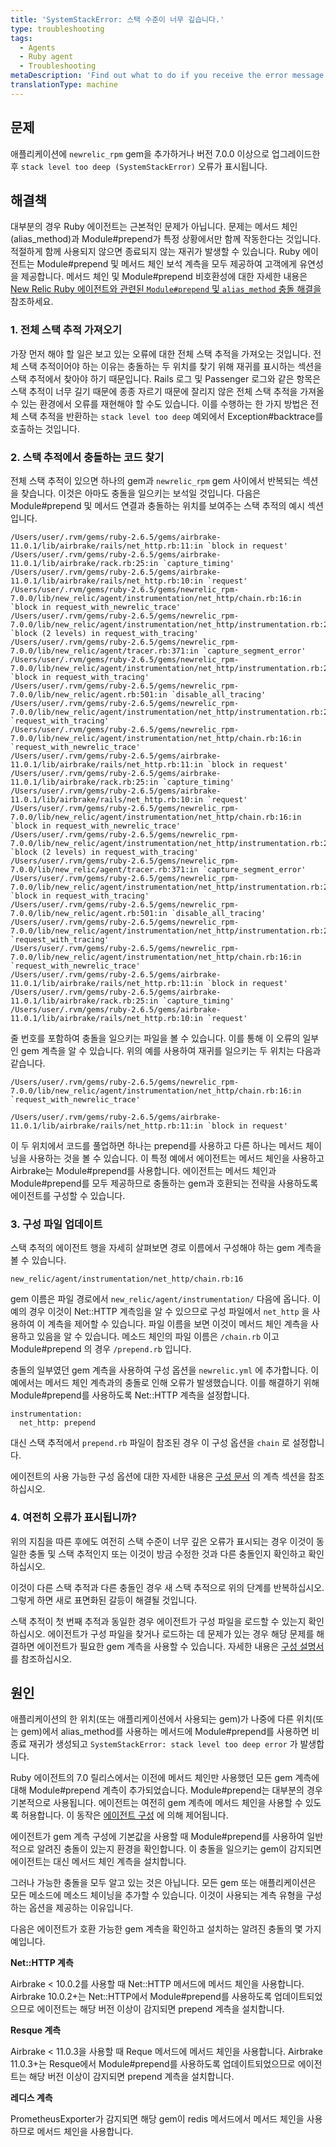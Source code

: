 ```yaml
---
title: 'SystemStackError: 스택 수준이 너무 깊습니다.'
type: troubleshooting
tags:
  - Agents
  - Ruby agent
  - Troubleshooting
metaDescription: 'Find out what to do if you receive the error message SystemStackError: stack level too deep on the Error details page in your APM UI.'
translationType: machine
---
```


## 문제

애플리케이션에 `newrelic_rpm` gem을 추가하거나 버전 7.0.0 이상으로 업그레이드한 후 `stack level too deep (SystemStackError)` 오류가 표시됩니다.

## 해결책

대부분의 경우 Ruby 에이전트는 근본적인 문제가 아닙니다. 문제는 메서드 체인(alias_method)과 Module#prepend가 특정 상황에서만 함께 작동한다는 것입니다. 적절하게 함께 사용되지 않으면 종료되지 않는 재귀가 발생할 수 있습니다. Ruby 에이전트는 Module#prepend 및 메서드 체인 보석 계측을 모두 제공하여 고객에게 유연성을 제공합니다. 메서드 체인 및 Module#prepend 비호환성에 대한 자세한 내용은 [New Relic Ruby 에이전트와 관련된 `Module#prepend` 및 `alias_method` 충돌 해결을](https://newrelic.com/blog/best-practices/ruby-agent-module-prepend-alias-method-chains) 참조하세요.

### 1. 전체 스택 추적 가져오기

가장 먼저 해야 할 일은 보고 있는 오류에 대한 전체 스택 추적을 가져오는 것입니다. 전체 스택 추적이어야 하는 이유는 충돌하는 두 위치를 찾기 위해 재귀를 표시하는 섹션을 스택 추적에서 찾아야 하기 때문입니다. Rails 로그 및 Passenger 로그와 같은 항목은 스택 추적이 너무 길기 때문에 종종 자르기 때문에 잘리지 않은 전체 스택 추적을 가져올 수 있는 환경에서 오류를 재현해야 할 수도 있습니다. 이를 수행하는 한 가지 방법은 전체 스택 추적을 반환하는 `stack level too deep` 예외에서 Exception#backtrace를 호출하는 것입니다.

### 2. 스택 추적에서 충돌하는 코드 찾기

전체 스택 추적이 있으면 하나의 gem과 `newrelic_rpm` gem 사이에서 반복되는 섹션을 찾습니다. 이것은 아마도 충돌을 일으키는 보석일 것입니다. 다음은 Module#prepend 및 메서드 연결과 충돌하는 위치를 보여주는 스택 추적의 예시 섹션입니다.

```
/Users/user/.rvm/gems/ruby-2.6.5/gems/airbrake-11.0.1/lib/airbrake/rails/net_http.rb:11:in `block in request'
/Users/user/.rvm/gems/ruby-2.6.5/gems/airbrake-11.0.1/lib/airbrake/rack.rb:25:in `capture_timing'
/Users/user/.rvm/gems/ruby-2.6.5/gems/airbrake-11.0.1/lib/airbrake/rails/net_http.rb:10:in `request'
/Users/user/.rvm/gems/ruby-2.6.5/gems/newrelic_rpm-7.0.0/lib/new_relic/agent/instrumentation/net_http/chain.rb:16:in `block in request_with_newrelic_trace'
/Users/user/.rvm/gems/ruby-2.6.5/gems/newrelic_rpm-7.0.0/lib/new_relic/agent/instrumentation/net_http/instrumentation.rb:26:in `block (2 levels) in request_with_tracing'
/Users/user/.rvm/gems/ruby-2.6.5/gems/newrelic_rpm-7.0.0/lib/new_relic/agent/tracer.rb:371:in `capture_segment_error'
/Users/user/.rvm/gems/ruby-2.6.5/gems/newrelic_rpm-7.0.0/lib/new_relic/agent/instrumentation/net_http/instrumentation.rb:25:in `block in request_with_tracing'
/Users/user/.rvm/gems/ruby-2.6.5/gems/newrelic_rpm-7.0.0/lib/new_relic/agent.rb:501:in `disable_all_tracing'
/Users/user/.rvm/gems/ruby-2.6.5/gems/newrelic_rpm-7.0.0/lib/new_relic/agent/instrumentation/net_http/instrumentation.rb:24:in `request_with_tracing'
/Users/user/.rvm/gems/ruby-2.6.5/gems/newrelic_rpm-7.0.0/lib/new_relic/agent/instrumentation/net_http/chain.rb:16:in `request_with_newrelic_trace'
/Users/user/.rvm/gems/ruby-2.6.5/gems/airbrake-11.0.1/lib/airbrake/rails/net_http.rb:11:in `block in request'
/Users/user/.rvm/gems/ruby-2.6.5/gems/airbrake-11.0.1/lib/airbrake/rack.rb:25:in `capture_timing'
/Users/user/.rvm/gems/ruby-2.6.5/gems/airbrake-11.0.1/lib/airbrake/rails/net_http.rb:10:in `request'
/Users/user/.rvm/gems/ruby-2.6.5/gems/newrelic_rpm-7.0.0/lib/new_relic/agent/instrumentation/net_http/chain.rb:16:in `block in request_with_newrelic_trace'
/Users/user/.rvm/gems/ruby-2.6.5/gems/newrelic_rpm-7.0.0/lib/new_relic/agent/instrumentation/net_http/instrumentation.rb:26:in `block (2 levels) in request_with_tracing'
/Users/user/.rvm/gems/ruby-2.6.5/gems/newrelic_rpm-7.0.0/lib/new_relic/agent/tracer.rb:371:in `capture_segment_error'
/Users/user/.rvm/gems/ruby-2.6.5/gems/newrelic_rpm-7.0.0/lib/new_relic/agent/instrumentation/net_http/instrumentation.rb:25:in `block in request_with_tracing'
/Users/user/.rvm/gems/ruby-2.6.5/gems/newrelic_rpm-7.0.0/lib/new_relic/agent.rb:501:in `disable_all_tracing'
/Users/user/.rvm/gems/ruby-2.6.5/gems/newrelic_rpm-7.0.0/lib/new_relic/agent/instrumentation/net_http/instrumentation.rb:24:in `request_with_tracing'
/Users/user/.rvm/gems/ruby-2.6.5/gems/newrelic_rpm-7.0.0/lib/new_relic/agent/instrumentation/net_http/chain.rb:16:in `request_with_newrelic_trace'
/Users/user/.rvm/gems/ruby-2.6.5/gems/airbrake-11.0.1/lib/airbrake/rails/net_http.rb:11:in `block in request'
/Users/user/.rvm/gems/ruby-2.6.5/gems/airbrake-11.0.1/lib/airbrake/rack.rb:25:in `capture_timing'
/Users/user/.rvm/gems/ruby-2.6.5/gems/airbrake-11.0.1/lib/airbrake/rails/net_http.rb:10:in `request'
```

줄 번호를 포함하여 충돌을 일으키는 파일을 볼 수 있습니다. 이를 통해 이 오류의 일부인 gem 계측을 알 수 있습니다. 위의 예를 사용하여 재귀를 일으키는 두 위치는 다음과 같습니다.

```
/Users/user/.rvm/gems/ruby-2.6.5/gems/newrelic_rpm-7.0.0/lib/new_relic/agent/instrumentation/net_http/chain.rb:16:in `request_with_newrelic_trace'
```

```
/Users/user/.rvm/gems/ruby-2.6.5/gems/airbrake-11.0.1/lib/airbrake/rails/net_http.rb:11:in `block in request'
```

이 두 위치에서 코드를 풀업하면 하나는 prepend를 사용하고 다른 하나는 메서드 체이닝을 사용하는 것을 볼 수 있습니다. 이 특정 예에서 에이전트는 메서드 체인을 사용하고 Airbrake는 Module#prepend를 사용합니다. 에이전트는 메서드 체인과 Module#prepend를 모두 제공하므로 충돌하는 gem과 호환되는 전략을 사용하도록 에이전트를 구성할 수 있습니다.

### 3. 구성 파일 업데이트

스택 추적의 에이전트 행을 자세히 살펴보면 경로 이름에서 구성해야 하는 gem 계측을 볼 수 있습니다.

```
new_relic/agent/instrumentation/net_http/chain.rb:16
```

gem 이름은 파일 경로에서 `new_relic/agent/instrumentation/` 다음에 옵니다. 이 예의 경우 이것이 Net::HTTP 계측임을 알 수 있으므로 구성 파일에서 `net_http` 을 사용하여 이 계측을 제어할 수 있습니다. 파일 이름을 보면 이것이 메서드 체인 계측을 사용하고 있음을 알 수 있습니다. 메소드 체인의 파일 이름은 `/chain.rb` 이고 Module#prepend 의 경우 `/prepend.rb` 입니다.

충돌의 일부였던 gem 계측을 사용하여 구성 옵션을 `newrelic.yml` 에 추가합니다. 이 예에서는 메서드 체인 계측과의 충돌로 인해 오류가 발생했습니다. 이를 해결하기 위해 Module#prepend를 사용하도록 Net::HTTP 계측을 설정합니다.

```
instrumentation:
  net_http: prepend
```

대신 스택 추적에서 `prepend.rb` 파일이 참조된 경우 이 구성 옵션을 `chain` 로 설정합니다.

에이전트의 사용 가능한 구성 옵션에 대한 자세한 내용은 [구성 문서](/docs/agents/ruby-agent/configuration/ruby-agent-configuration/#instrumentation) 의 계측 섹션을 참조하십시오.

### 4. 여전히 오류가 표시됩니까?

위의 지침을 따른 후에도 여전히 스택 수준이 너무 깊은 오류가 표시되는 경우 이것이 동일한 충돌 및 스택 추적인지 또는 이것이 방금 수정한 것과 다른 충돌인지 확인하고 확인하십시오.

이것이 다른 스택 추적과 다른 충돌인 경우 새 스택 추적으로 위의 단계를 반복하십시오. 그렇게 하면 새로 표면화된 갈등이 해결될 것입니다.

스택 추적이 첫 번째 추적과 동일한 경우 에이전트가 구성 파일을 로드할 수 있는지 확인하십시오. 에이전트가 구성 파일을 찾거나 로드하는 데 문제가 있는 경우 해당 문제를 해결하면 에이전트가 필요한 gem 계측을 사용할 수 있습니다. 자세한 내용은 [구성 설명서](/docs/agents/ruby-agent/configuration/ruby-agent-configuration/) 를 참조하십시오.

## 원인

애플리케이션의 한 위치(또는 애플리케이션에서 사용되는 gem)가 나중에 다른 위치(또는 gem)에서 alias_method를 사용하는 메서드에 Module#prepend를 사용하면 비종료 재귀가 생성되고 `SystemStackError: stack level too deep error` 가 발생합니다.

Ruby 에이전트의 7.0 릴리스에서는 이전에 메서드 체인만 사용했던 모든 gem 계측에 대해 Module#prepend 계측이 추가되었습니다. Module#prepend는 대부분의 경우 기본적으로 사용됩니다. 에이전트는 여전히 gem 계측에 메서드 체인을 사용할 수 있도록 허용합니다. 이 동작은 [에이전트 구성](/docs/agents/ruby-agent/configuration/ruby-agent-configuration/#instrumentation) 에 의해 제어됩니다.

에이전트가 gem 계측 구성에 기본값을 사용할 때 Module#prepend를 사용하여 일반적으로 알려진 충돌이 있는지 환경을 확인합니다. 이 충돌을 일으키는 gem이 감지되면 에이전트는 대신 메서드 체인 계측을 설치합니다.

그러나 가능한 충돌을 모두 알고 있는 것은 아닙니다. 모든 gem 또는 애플리케이션은 모든 메소드에 메소드 체이닝을 추가할 수 있습니다. 이것이 사용되는 계측 유형을 구성하는 옵션을 제공하는 이유입니다.

다음은 에이전트가 호환 가능한 gem 계측을 확인하고 설치하는 알려진 충돌의 몇 가지 예입니다.

**Net::HTTP 계측**

Airbrake &lt; 10.0.2를 사용할 때 Net::HTTP 메서드에 메서드 체인을 사용합니다. Airbrake 10.0.2+는 Net::HTTP에서 Module#prepend를 사용하도록 업데이트되었으므로 에이전트는 해당 버전 이상이 감지되면 prepend 계측을 설치합니다.

**Resque 계측**

Airbrake &lt; 11.0.3을 사용할 때 Reque 메서드에 메서드 체인을 사용합니다. Airbrake 11.0.3+는 Resque에서 Module#prepend를 사용하도록 업데이트되었으므로 에이전트는 해당 버전 이상이 감지되면 prepend 계측을 설치합니다.

**레디스 계측**

PrometheusExporter가 감지되면 해당 gem이 redis 메서드에서 메서드 체인을 사용하므로 메서드 체인을 사용합니다.